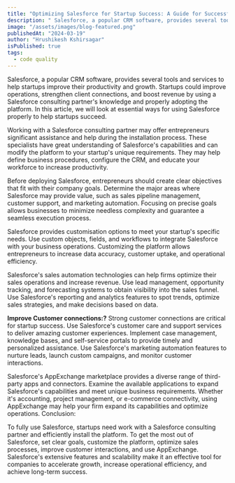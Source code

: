 ```yaml
---
title: "Optimizing Salesforce for Startup Success: A Guide for Successful Implementation and Consulting."
description: " Salesforce, a popular CRM software, provides several tools and services to help startups improve their productivity and growth. Startups could improve operations, strengthen client connections, and boost revenue by using a Salesforce consulting partner's knowledge and properly adopting the platform. In this article, we will look at essential ways for using Salesforce properly to help startups succeed. "
image: "/assets/images/blog-featured.png"
publishedAt: "2024-03-19"
author: "Hrushikesh Kshirsagar"
isPublished: true
tags:
  - code quality
---
```


Salesforce, a popular CRM software, provides several tools and services to help startups improve their productivity and growth. Startups could improve operations, strengthen client connections, and boost revenue by using a Salesforce consulting partner's knowledge and properly adopting the platform. In this article, we will look at essential ways for using Salesforce properly to help startups succeed.

Working with a Salesforce consulting partner may offer entrepreneurs significant assistance and help during the installation process. These specialists have great understanding of Salesforce's capabilities and can modify the platform to your startup's unique requirements. They may help define business procedures, configure the CRM, and educate your workforce to increase productivity.

Before deploying Salesforce, entrepreneurs should create clear objectives that fit with their company goals. Determine the major areas where Salesforce may provide value, such as sales pipeline management, customer support, and marketing automation. Focusing on precise goals allows businesses to minimize needless complexity and guarantee a seamless execution process.

Salesforce provides customisation options to meet your startup's specific needs. Use custom objects, fields, and workflows to integrate Salesforce with your business operations. Customizing the platform allows entrepreneurs to increase data accuracy, customer uptake, and operational efficiency.

Salesforce's sales automation technologies can help firms optimize their sales operations and increase revenue. Use lead management, opportunity tracking, and forecasting systems to obtain visibility into the sales funnel. Use Salesforce's reporting and analytics features to spot trends, optimize sales strategies, and make decisions based on data.

**Improve Customer connections:?** Strong customer connections are critical for startup success. Use Salesforce's customer care and support services to deliver amazing customer experiences. Implement case management, knowledge bases, and self-service portals to provide timely and personalized assistance. Use Salesforce's marketing automation features to nurture leads, launch custom campaigns, and monitor customer interactions.

Salesforce's AppExchange marketplace provides a diverse range of third-party apps and connectors. Examine the available applications to expand Salesforce's capabilities and meet unique business requirements. Whether it's accounting, project management, or e-commerce connectivity, using AppExchange may help your firm expand its capabilities and optimize operations.
Conclusion:

To fully use Salesforce, startups need work with a Salesforce consulting partner and efficiently install the platform. To get the most out of Salesforce, set clear goals, customize the platform, optimize sales processes, improve customer interactions, and use AppExchange. Salesforce's extensive features and scalability make it an effective tool for companies to accelerate growth, increase operational efficiency, and achieve long-term success.
